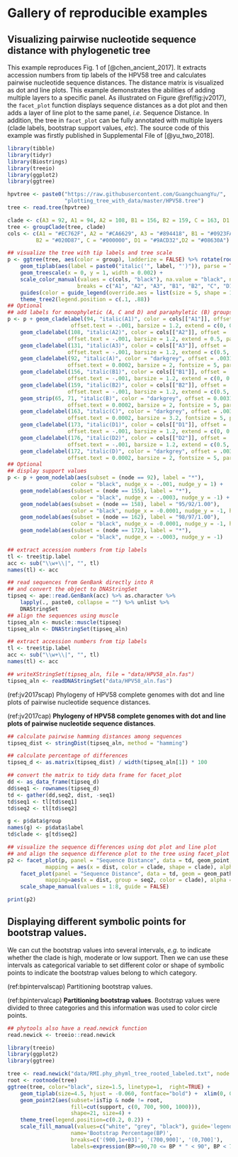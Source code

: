 # Gallery of reproducible examples {#chapter11}




## Visualizing pairwise nucleotide sequence distance with phylogenetic tree


This example reproduces Fig. 1 of [@chen_ancient_2017]. It extracts accession numbers from tip labels of the HPV58 tree and calculates pairwise nucleotide sequence distances. The distance matrix is visualized as dot and line plots. This example demonstrates the abilities of adding multiple layers to a specific panel. As illustrated on Figure \@ref(fig:jv2017), the `facet_plot` function displays sequence distances as a dot plot and then adds a layer of line plot to the same panel, *i.e.* Sequence Distance. In addition, the tree in `facet_plot` can be fully annotated with multiple layers (clade labels, bootstrap support values, *etc*). The source code of this example was firstly published in Supplemental File of [@yu_two_2018].

```r

library(tibble)
library(tidyr)
library(Biostrings)
library(treeio)
library(ggplot2)
library(ggtree)

hpvtree <- paste0("https://raw.githubusercontent.com/GuangchuangYu/",
                  "plotting_tree_with_data/master/HPV58.tree")
tree <- read.tree(hpvtree)

clade <- c(A3 = 92, A1 = 94, A2 = 108, B1 = 156, B2 = 159, C = 163, D1 = 173, D2 = 176)
tree <- groupClade(tree, clade)
cols <- c(A1 = "#EC762F", A2 = "#CA6629", A3 = "#894418", B1 = "#0923FA", 
         B2 = "#020D87", C = "#000000", D1 = "#9ACD32",D2 = "#08630A")

## visualize the tree with tip labels and tree scale
p <- ggtree(tree, aes(color = group), ladderize = FALSE) %>% rotate(rootnode(tree)) + 
    geom_tiplab(aes(label = paste0("italic('", label, "')")), parse = TRUE, size = 2.5) +
    geom_treescale(x = 0, y = 1, width = 0.002) + 
    scale_color_manual(values = c(cols, "black"), na.value = "black", name = "Lineage",
                      breaks = c("A1", "A2", "A3", "B1", "B2", "C", "D1", "D2")) +
    guides(color = guide_legend(override.aes = list(size = 5, shape = 15))) +
    theme_tree2(legend.position = c(.1, .88))
## Optional
## add labels for monophyletic (A, C and D) and paraphyletic (B) groups  
p <- p + geom_cladelabel(94, "italic(A1)", color = cols[["A1"]], offset = .003, align = TRUE, 
                    offset.text = -.001, barsize = 1.2, extend = c(0, 0.5), parse = TRUE) +
    geom_cladelabel(108, "italic(A2)", color = cols[["A2"]], offset = .003, align = TRUE, 
                   offset.text = -.001, barsize = 1.2, extend = 0.5, parse = TRUE) +
    geom_cladelabel(131, "italic(A3)", color = cols[["A3"]], offset = .003, align = TRUE, 
                   offset.text = -.001, barsize = 1.2, extend = c(0.5, 0), parse = TRUE) +
    geom_cladelabel(92, "italic(A)", color = "darkgrey", offset = .00315, align = TRUE, 
                   offset.text = 0.0002, barsize = 2, fontsize = 5, parse = TRUE) +
    geom_cladelabel(156, "italic(B1)", color = cols[["B1"]], offset = .003, align = TRUE, 
                   offset.text = -.001, barsize = 1.2, extend = c(0, 0.5), parse = TRUE) +
    geom_cladelabel(159, "italic(B2)", color = cols[["B2"]], offset = .003, align = TRUE, 
                   offset.text = -.001, barsize = 1.2, extend = c(0.5, 0), parse = TRUE) +
    geom_strip(65, 71, "italic(B)", color = "darkgrey", offset = 0.00315, align = TRUE, 
                   offset.text = 0.0002, barsize = 2, fontsize = 5, parse = TRUE) + 
    geom_cladelabel(163, "italic(C)", color = "darkgrey", offset = .0031, align = TRUE, 
                   offset.text = 0.0002, barsize = 3.2, fontsize = 5, parse = TRUE) +
    geom_cladelabel(173, "italic(D1)", color = cols[["D1"]], offset = .003, align = TRUE, 
                   offset.text = -.001, barsize = 1.2, extend = c(0, 0.5), parse = TRUE) +
    geom_cladelabel(176, "italic(D2)", color = cols[["D2"]], offset = .003, align = TRUE, 
                   offset.text = -.001, barsize = 1.2, extend = c(0.5, 0), parse = TRUE) +
    geom_cladelabel(172, "italic(D)", color = "darkgrey", offset = .00315, align = TRUE, 
                   offset.text = 0.0002, barsize = 2, fontsize = 5, parse = TRUE) 
## Optional
## display support values
p <- p + geom_nodelab(aes(subset = (node == 92), label = "*"), 
                    color = "black", nudge_x = -.001, nudge_y = 1) +
    geom_nodelab(aes(subset = (node == 155), label = "*"), 
                    color = "black", nudge_x = -.0003, nudge_y = -1) +
    geom_nodelab(aes(subset = (node == 158), label = "95/92/1.00"), 
                    color = "black", nudge_x = -0.0001, nudge_y = -1, hjust = 1) +
    geom_nodelab(aes(subset = (node == 162), label = "98/97/1.00"), 
                    color = "black", nudge_x = -0.0001, nudge_y = -1, hjust = 1) +
    geom_nodelab(aes(subset = (node == 172), label = "*"), 
                    color = "black", nudge_x = -.0003, nudge_y = -1) 
```

```r
## extract accession numbers from tip labels
tl <- tree$tip.label
acc <- sub("\\w+\\|", "", tl)
names(tl) <- acc

## read sequences from GenBank directly into R
## and convert the object to DNAStringSet
tipseq <- ape::read.GenBank(acc) %>% as.character %>% 
    lapply(., paste0, collapse = "") %>% unlist %>% 
    DNAStringSet
## align the sequences using muscle
tipseq_aln <- muscle::muscle(tipseq)
tipseq_aln <- DNAStringSet(tipseq_aln)
```

```r
## extract accession numbers from tip labels
tl <- tree$tip.label
acc <- sub("\\w+\\|", "", tl)
names(tl) <- acc

## writeXStringSet(tipseq_aln, file = "data/HPV58_aln.fas")
tipseq_aln <- readDNAStringSet("data/HPV58_aln.fas")
```


(ref:jv2017scap) Phylogeny of HPV58 complete genomes with dot and line plots of pairwise nucleotide sequence distances.

(ref:jv2017cap) **Phylogeny of HPV58 complete genomes with dot and line plots of pairwise nucleotide sequence distances**. 


```r
## calculate pairwise hamming distances among sequences
tipseq_dist <- stringDist(tipseq_aln, method = "hamming")

## calculate percentage of differences
tipseq_d <- as.matrix(tipseq_dist) / width(tipseq_aln[1]) * 100

## convert the matrix to tidy data frame for facet_plot
dd <- as_data_frame(tipseq_d)
dd$seq1 <- rownames(tipseq_d)
td <- gather(dd,seq2, dist, -seq1)
td$seq1 <- tl[td$seq1]
td$seq2 <- tl[td$seq2]

g <- p$data$group
names(g) <- p$data$label
td$clade <- g[td$seq2]

## visualize the sequence differences using dot plot and line plot
## and align the sequence difference plot to the tree using facet_plot
p2 <- facet_plot(p, panel = "Sequence Distance", data = td, geom_point, 
            mapping = aes(x = dist, color = clade, shape = clade), alpha = .6) %>%
    facet_plot(panel = "Sequence Distance", data = td, geom = geom_path, 
            mapping=aes(x = dist, group = seq2, color = clade), alpha = .6) + 
    scale_shape_manual(values = 1:8, guide = FALSE) 

print(p2)
```

## Displaying different symbolic points for bootstrap values.

We can cut the bootstrap values into several intervals, *e.g.* to indicate whether the clade is high, moderate or low support. Then we can use these intervals as categorical variable to set different color or shape of symbolic points to indicate the bootstrap values belong to which category.

(ref:bpintervalscap) Partitioning bootstrap values.

(ref:bpintervalcap) **Partitioning bootstrap values**. Bootstrap values were divided to three categories and this information was used to color circle points.

```r
## phytools also have a read.newick function
read.newick <- treeio::read.newick
```

```r
library(treeio)
library(ggplot2)
library(ggtree)

tree <- read.newick("data/RMI.phy_phyml_tree_rooted_labeled.txt", node.label='support') 
root <- rootnode(tree)  
ggtree(tree, color="black", size=1.5, linetype=1,  right=TRUE) + 
    geom_tiplab(size=4.5, hjust = -0.060, fontface="bold") +  xlim(0, 0.09) + 
    geom_point2(aes(subset=!isTip & node != root, 
                    fill=cut(support, c(0, 700, 900, 1000))), 
                    shape=21, size=4) + 
    theme_tree(legend.position=c(0.2, 0.2)) + 
    scale_fill_manual(values=c("white", "grey", "black"), guide='legend', 
                    name='Bootstrap Percentage(BP)', 
                    breaks=c('(900,1e+03]', '(700,900]', '(0,700]'), 
                    labels=expression(BP>=90,70 <= BP * " < 90", BP < 70))
```